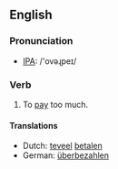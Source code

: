 ==English==
=== Pronunciation ===
*[[w:IPA|IPA]]: /'ovəɻpeɪ/

=== Verb ===
{{irregverb|'''to overpay'''|'''[[overpays]]'''|'''[[overpaid]]'''|'''[[overpaid]]'''|'''[[overpaying]]'''}}

# To [[pay]] too much.

==== Translations ====
*Dutch: [[teveel]] [[betalen]]
*German: [[überbezahlen]]